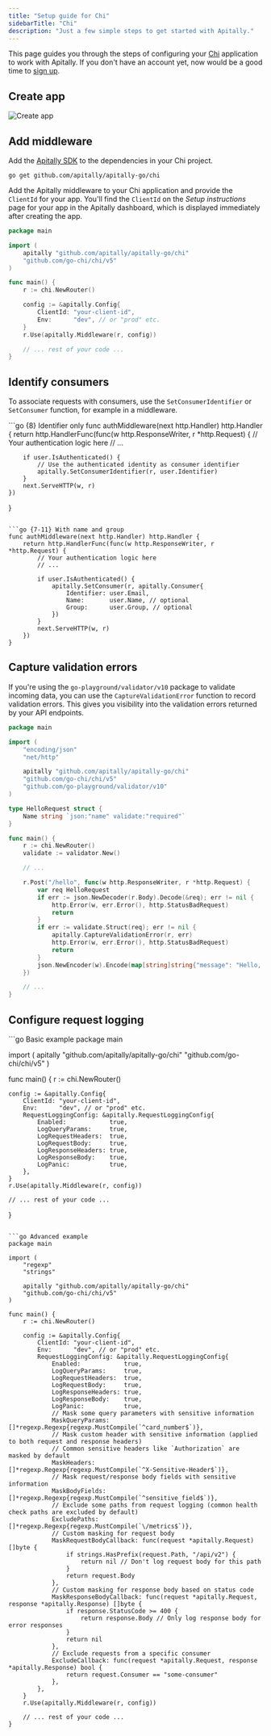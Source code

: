 ```yaml
---
title: "Setup guide for Chi"
sidebarTitle: "Chi"
description: "Just a few simple steps to get started with Apitally."
---
```



This page guides you through the steps of configuring your [Chi](https://go-chi.io) application to work with Apitally. If you don't have an account yet, now would be a good time to [sign up](https://app.apitally.io/?signup).

<SetupGuideStartSnippet framework="Chi" />

## Create app

<CreateAppSnippet1 framework="Chi" />

<img src="https://assets.apitally.io/docs/2025-05-27/create-app.webp" alt="Create app" class="rounded-xl" />

<CreateAppSnippet2 />

## Add middleware

Add the [Apitally SDK](https://github.com/apitally/apitally-go) to the dependencies in your Chi project.

```shell
go get github.com/apitally/apitally-go/chi
```

Add the Apitally middleware to your Chi application and provide the `ClientId` for your app.
You'll find the `ClientId` on the _Setup instructions_ page for your app in the Apitally dashboard, which is displayed immediately after creating the app.

```go
package main

import (
    apitally "github.com/apitally/apitally-go/chi"
    "github.com/go-chi/chi/v5"
)

func main() {
    r := chi.NewRouter()

    config := &apitally.Config{
        ClientId: "your-client-id",
        Env:      "dev", // or "prod" etc.
    }
    r.Use(apitally.Middleware(r, config))

    // ... rest of your code ...
}
```

<div style={{ marginTop: "-0.5rem" }}>
  <Snippet file="middleware-first-note.mdx" />
</div>

<Snippet file="add-middleware-check.mdx" />

## Identify consumers

<Snippet file="identify-consumers.mdx" />

To associate requests with consumers, use the `SetConsumerIdentifier` or `SetConsumer` function, for example in a middleware.

<CodeGroup>
```go {8} Identifier only
func authMiddleware(next http.Handler) http.Handler {
    return http.HandlerFunc(func(w http.ResponseWriter, r *http.Request) {
        // Your authentication logic here
        // ...

        if user.IsAuthenticated() {
            // Use the authenticated identity as consumer identifier
            apitally.SetConsumerIdentifier(r, user.Identifier)
        }
        next.ServeHTTP(w, r)
    })
}
```

```go {7-11} With name and group
func authMiddleware(next http.Handler) http.Handler {
    return http.HandlerFunc(func(w http.ResponseWriter, r *http.Request) {
        // Your authentication logic here
        // ...

        if user.IsAuthenticated() {
            apitally.SetConsumer(r, apitally.Consumer{
                Identifier: user.Email,
                Name:       user.Name, // optional
                Group:      user.Group, // optional
            })
        }
        next.ServeHTTP(w, r)
    })
}
```
</CodeGroup>

<ConsumerIdentifierSnippet />

<Snippet file="identify-consumers-check.mdx" />

## Capture validation errors

If you're using the `go-playground/validator/v10` package to validate incoming data, you can use the `CaptureValidationError` function to record validation errors.
This gives you visibility into the validation errors returned by your API endpoints.

```go {29}
package main

import (
    "encoding/json"
    "net/http"

    apitally "github.com/apitally/apitally-go/chi"
    "github.com/go-chi/chi/v5"
    "github.com/go-playground/validator/v10"
)

type HelloRequest struct {
    Name string `json:"name" validate:"required"`
}

func main() {
    r := chi.NewRouter()
    validate := validator.New()

    // ...

    r.Post("/hello", func(w http.ResponseWriter, r *http.Request) {
        var req HelloRequest
        if err := json.NewDecoder(r.Body).Decode(&req); err != nil {
            http.Error(w, err.Error(), http.StatusBadRequest)
            return
        }
        if err := validate.Struct(req); err != nil {
            apitally.CaptureValidationError(r, err)
            http.Error(w, err.Error(), http.StatusBadRequest)
            return
        }
        json.NewEncoder(w).Encode(map[string]string{"message": "Hello, " + req.Name + "!"})
    })

    // ...
}
```

## Configure request logging

<RequestLoggingConfigSnippet language="go" />

<CodeGroup>
```go Basic example
package main

import (
    apitally "github.com/apitally/apitally-go/chi"
    "github.com/go-chi/chi/v5"
)

func main() {
    r := chi.NewRouter()

    config := &apitally.Config{
        ClientId: "your-client-id",
        Env:      "dev", // or "prod" etc.
        RequestLoggingConfig: &apitally.RequestLoggingConfig{
            Enabled:            true,
            LogQueryParams:     true,
            LogRequestHeaders:  true,
            LogRequestBody:     true,
            LogResponseHeaders: true,
            LogResponseBody:    true,
            LogPanic:           true,
        },
    }
    r.Use(apitally.Middleware(r, config))

    // ... rest of your code ...
}
```

```go Advanced example
package main

import (
    "regexp"
    "strings"

    apitally "github.com/apitally/apitally-go/chi"
    "github.com/go-chi/chi/v5"
)

func main() {
    r := chi.NewRouter()

    config := &apitally.Config{
        ClientId: "your-client-id",
        Env:      "dev", // or "prod" etc.
        RequestLoggingConfig: &apitally.RequestLoggingConfig{
            Enabled:            true,
            LogQueryParams:     true,
            LogRequestHeaders:  true,
            LogRequestBody:     true,
            LogResponseHeaders: true,
            LogResponseBody:    true,
            LogPanic:           true,
            // Mask some query parameters with sensitive information
            MaskQueryParams:    []*regexp.Regexp{regexp.MustCompile(`^card_number$`)},
            // Mask custom header with sensitive information (applied to both request and response headers)
            // Common sensitive headers like `Authorization` are masked by default
            MaskHeaders:        []*regexp.Regexp{regexp.MustCompile(`^X-Sensitive-Header$`)},
            // Mask request/response body fields with sensitive information
            MaskBodyFields:     []*regexp.Regexp{regexp.MustCompile(`^sensitive_field$`)},
            // Exclude some paths from request logging (common health check paths are excluded by default)
            ExcludePaths:       []*regexp.Regexp{regexp.MustCompile(`\/metrics$`)},
            // Custom masking for request body
            MaskRequestBodyCallback: func(request *apitally.Request) []byte {
                if strings.HasPrefix(request.Path, "/api/v2") {
                    return nil // Don't log request body for this path
                }
                return request.Body
            },
            // Custom masking for response body based on status code
            MaskResponseBodyCallback: func(request *apitally.Request, response *apitally.Response) []byte {
                if response.StatusCode >= 400 {
                    return response.Body // Only log response body for error responses
                }
                return nil
            },
            // Exclude requests from a specific consumer
            ExcludeCallback: func(request *apitally.Request, response *apitally.Response) bool {
                return request.Consumer == "some-consumer"
            },
        },
    }
    r.Use(apitally.Middleware(r, config))

    // ... rest of your code ...
}
```
</CodeGroup>

